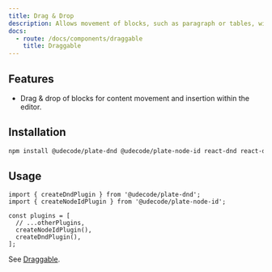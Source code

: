 ```yaml
---
title: Drag & Drop
description: Allows movement of blocks, such as paragraph or tables, within the editor.
docs:
  - route: /docs/components/draggable
    title: Draggable
---
```


<ComponentPreview name="playground-demo" id="dnd" />

<PackageInfo>

## Features

- Drag & drop of blocks for content movement and insertion within the editor.

</PackageInfo>

## Installation

```bash
npm install @udecode/plate-dnd @udecode/plate-node-id react-dnd react-dnd-html5-backend
```

## Usage

```tsx
import { createDndPlugin } from '@udecode/plate-dnd';
import { createNodeIdPlugin } from '@udecode/plate-node-id';

const plugins = [
  // ...otherPlugins,
  createNodeIdPlugin(),
  createDndPlugin(),
];
```

See [Draggable](/docs/components/draggable).
